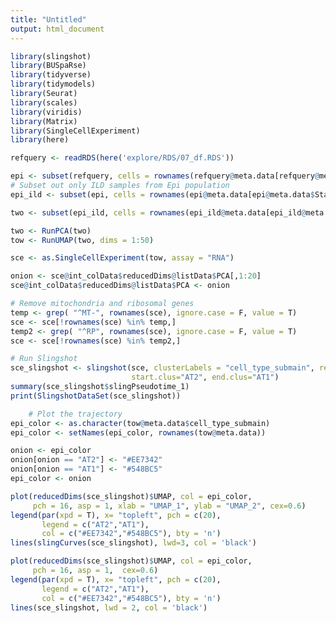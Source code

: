 ```yaml
---
title: "Untitled"
output: html_document
---
```


```r
library(slingshot)
library(BUSpaRse)
library(tidyverse)
library(tidymodels)
library(Seurat)
library(scales)
library(viridis)
library(Matrix)
library(SingleCellExperiment)
library(here)
```


```r
refquery <- readRDS(here('explore/RDS/07_df.RDS'))

epi <- subset(refquery, cells = rownames(refquery@meta.data[refquery@meta.data$cell_type_main == "Epithelial cells", ]))
# Subset out only ILD samples from Epi population
epi_ild <- subset(epi, cells = rownames(epi@meta.data[epi@meta.data$Status == "ILD",]))

two <- subset(epi_ild, cells = rownames(epi_ild@meta.data[epi_ild@meta.data$cell_type_submain %in% c("AT1", "AT2"),]))
```

```r
two <- RunPCA(two)
tow <- RunUMAP(two, dims = 1:50)
```

```r
sce <- as.SingleCellExperiment(tow, assay = "RNA")
```

```r
onion <- sce@int_colData$reducedDims@listData$PCA[,1:20]
sce@int_colData$reducedDims@listData$PCA <- onion
```

```r
# Remove mitochondria and ribosomal genes
temp <- grep( "^MT-", rownames(sce), ignore.case = F, value = T) 
sce <- sce[!rownames(sce) %in% temp,]
temp2 <- grep( "^RP", rownames(sce), ignore.case = F, value = T) 
sce <- sce[!rownames(sce) %in% temp2,] 
```

```r
# Run Slingshot
sce_slingshot <- slingshot(sce, clusterLabels = "cell_type_submain", reducedDim = 'UMAP',
                           start.clus="AT2", end.clus="AT1")
summary(sce_slingshot$slingPseudotime_1)
print(SlingshotDataSet(sce_slingshot))
```

```r
	# Plot the trajectory
epi_color <- as.character(tow@meta.data$cell_type_submain)
epi_color <- setNames(epi_color, rownames(tow@meta.data))

onion <- epi_color
onion[onion == "AT2"] <- "#EE7342"
onion[onion == "AT1"] <- "#548BC5"
epi_color <- onion
```

```r
plot(reducedDims(sce_slingshot)$UMAP, col = epi_color,
     pch = 16, asp = 1, xlab = "UMAP_1", ylab = "UMAP_2", cex=0.6)   
legend(par(xpd = T), x= "topleft", pch = c(20), 
       legend = c("AT2","AT1"), 
       col = c("#EE7342","#548BC5"), bty = 'n')
lines(slingCurves(sce_slingshot), lwd=3, col = 'black')
```

```r
plot(reducedDims(sce_slingshot)$UMAP, col = epi_color,
     pch = 16, asp = 1,  cex=0.6)   
legend(par(xpd = T), x= "topleft", pch = c(20), 
       legend = c("AT2","AT1"), 
       col = c("#EE7342","#548BC5"), bty = 'n')
lines(sce_slingshot, lwd = 2, col = 'black')
```















